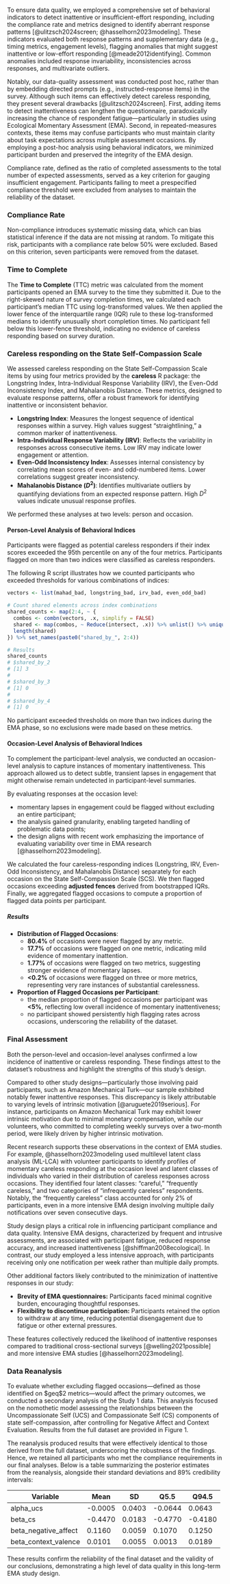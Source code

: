
To ensure data quality, we employed a comprehensive set of behavioral indicators to detect inattentive or insufficient-effort responding, including the compliance rate and metrics designed to identify aberrant response patterns [@ulitzsch2024screen; @hasselhorn2023modeling]. These indicators evaluated both response patterns and supplementary data (e.g., timing metrics, engagement levels), flagging anomalies that might suggest inattentive or low-effort responding [@meade2012identifying]. Common anomalies included response invariability, inconsistencies across responses, and multivariate outliers.

Notably, our data-quality assessment was conducted post hoc, rather than by embedding directed prompts (e.g., instructed-response items) in the survey. Although such items can effectively detect careless responding, they present several drawbacks [@ulitzsch2024screen]. First, adding items to detect inattentiveness can lengthen the questionnaire, paradoxically increasing the chance of respondent fatigue—particularly in studies using Ecological Momentary Assessment (EMA). Second, in repeated-measures contexts, these items may confuse participants who must maintain clarity about task expectations across multiple assessment occasions. By employing a post-hoc analysis using behavioral indicators, we minimized participant burden and preserved the integrity of the EMA design.

Compliance rate, defined as the ratio of completed assessments to the total number of expected assessments, served as a key criterion for gauging insufficient engagement. Participants failing to meet a prespecified compliance threshold were excluded from analyses to maintain the reliability of the dataset.

### Compliance Rate

Non-compliance introduces systematic missing data, which can bias statistical inference if the data are not missing at random. To mitigate this risk, participants with a compliance rate below 50% were excluded. Based on this criterion, seven participants were removed from the dataset.

### Time to Complete 

The **Time to Complete** (TTC) metric was calculated from the moment participants opened an EMA survey to the time they submitted it. Due to the right-skewed nature of survey completion times, we calculated each participant’s median TTC using log-transformed values. We then applied the lower fence of the interquartile range (IQR) rule to these log-transformed medians to identify unusually short completion times. No participant fell below this lower-fence threshold, indicating no evidence of careless responding based on survey duration.

### Careless responding on the State Self-Compassion Scale 

We assessed careless responding on the State Self-Compassion Scale items by using four metrics provided by the **careless** R package: the Longstring Index, Intra-Individual Response Variability (IRV), the Even-Odd Inconsistency Index, and Mahalanobis Distance. These metrics, designed to evaluate response patterns, offer a robust framework for identifying inattentive or inconsistent behavior. 

- **Longstring Index**: Measures the longest sequence of identical responses within a survey. High values suggest “straightlining,” a common marker of inattentiveness.
- **Intra-Individual Response Variability (IRV)**: Reflects the variability in responses across consecutive items. Low IRV may indicate lower engagement or attention.
- **Even-Odd Inconsistency Index**: Assesses internal consistency by correlating mean scores of even- and odd-numbered items. Lower correlations suggest greater inconsistency.
- **Mahalanobis Distance ($D^2$)**: Identifies multivariate outliers by quantifying deviations from an expected response pattern. High $D^2$ values indicate unusual response profiles.

We performed these analyses at two levels: person and occasion.

#### Person-Level Analysis of Behavioral Indices 

Participants were flagged as potential careless responders if their index scores exceeded the 95th percentile on any of the four metrics. Participants flagged on more than two indices were classified as careless responders.

The following R script illustrates how we counted participants who exceeded thresholds for various combinations of indices:

```r
vectors <- list(mahad_bad, longstring_bad, irv_bad, even_odd_bad)

# Count shared elements across index combinations
shared_counts <- map(2:4, ~ {
  combos <- combn(vectors, .x, simplify = FALSE)
  shared <- map(combos, ~ Reduce(intersect, .x)) %>% unlist() %>% unique()
  length(shared)
}) %>% set_names(paste0("shared_by_", 2:4))

# Results
shared_counts
# $shared_by_2
# [1] 3
# 
# $shared_by_3
# [1] 0
# 
# $shared_by_4
# [1] 0
```

No participant exceeded thresholds on more than two indices during the EMA phase, so no exclusions were made based on these metrics.

#### Occasion-Level Analysis of Behavioral Indices 

To complement the participant-level analysis, we conducted an occasion-level analysis to capture instances of momentary inattentiveness. This approach allowed us to detect subtle, transient lapses in engagement that might otherwise remain undetected in participant-level summaries.

By evaluating responses at the occasion level:

- momentary lapses in engagement could be flagged without excluding an entire participant;
- the analysis gained granularity, enabling targeted handling of problematic data points;
- the design aligns with recent work emphasizing the importance of evaluating variability over time in EMA research [@hasselhorn2023modeling].

We calculated the four careless-responding indices (Longstring, IRV, Even-Odd Inconsistency, and Mahalanobis Distance) separately for each occasion on the State Self-Compassion Scale (SCS). We then flagged occasions exceeding **adjusted fences** derived from bootstrapped IQRs. Finally, we aggregated flagged occasions to compute a proportion of flagged data points per participant.

##### Results

- **Distribution of Flagged Occasions**:
  - **80.4%** of occasions were never flagged by any metric.
  - **17.7%** of occasions were flagged on one metric, indicating mild evidence of momentary inattention.
  - **1.77%** of occasions were flagged on two metrics, suggesting stronger evidence of momentary lapses.
  - **<0.2%** of occasions were flagged on three or more metrics, representing very rare instances of substantial carelessness.

- **Proportion of Flagged Occasions per Participant**:
  - the median proportion of flagged occasions per participant was **<5%**, reflecting low overall incidence of momentary inattentiveness;
  - no participant showed persistently high flagging rates across occasions, underscoring the reliability of the dataset.


### Final Assessment

Both the person-level and occasion-level analyses confirmed a low incidence of inattentive or careless responding. These findings attest to the dataset’s robustness and highlight the strengths of this study’s design.

Compared to other study designs—particularly those involving paid participants, such as Amazon Mechanical Turk—our sample exhibited notably fewer inattentive responses. This discrepancy is likely attributable to varying levels of intrinsic motivation [@aruguete2019serious]. For instance, participants on Amazon Mechanical Turk may exhibit lower intrinsic motivation due to minimal monetary compensation, while our volunteers, who committed to completing weekly surveys over a two-month period, were likely driven by higher intrinsic motivation.

Recent research supports these observations in the context of EMA studies. For example, @hasselhorn2023modeling used multilevel latent class analysis (ML-LCA) with volunteer participants to identify profiles of momentary careless responding at the occasion level and latent classes of individuals who varied in their distribution of careless responses across occasions. They identified four latent classes: "careful," "frequently careless," and two categories of "infrequently careless" respondents. Notably, the "frequently careless" class accounted for only 2% of participants, even in a more intensive EMA design involving multiple daily notifications over seven consecutive days.

Study design plays a critical role in influencing participant compliance and data quality. Intensive EMA designs, characterized by frequent and intrusive assessments, are associated with participant fatigue, reduced response accuracy, and increased inattentiveness [@shiffman2008ecological]. In contrast, our study employed a less intensive approach, with participants receiving only one notification per week rather than multiple daily prompts.

Other additional factors likely contributed to the minimization of inattentive responses in our study:

- **Brevity of EMA questionnaires:** Participants faced minimal cognitive burden, encouraging thoughtful responses.
- **Flexibility to discontinue participation:** Participants retained the option to withdraw at any time, reducing potential disengagement due to fatigue or other external pressures.

These features collectively reduced the likelihood of inattentive responses compared to traditional cross-sectional surveys [@welling2021possible] and more intensive EMA studies [@hasselhorn2023modeling].

### Data Reanalysis

To evaluate whether excluding flagged occasions—defined as those identified on $geq$2 metrics—would affect the primary outcomes, we conducted a secondary analysis of the Study 1 data. This analysis focused on the nomothetic model assessing the relationships between the Uncompassionate Self (UCS) and Compassionate Self (CS) components of state self-compassion, after controlling for Negative Affect and Context Evaluation. Results from the full dataset are provided in Figure 1.

The reanalysis produced results that were effectively identical to those derived from the full dataset, underscoring the robustness of the findings. Hence, we retained all participants who met the compliance requirements in our final analyses. Below is a table summarizing the posterior estimates from the reanalysis, alongside their standard deviations and 89% credibility intervals:

| Variable              | Mean     | SD      | Q5.5   | Q94.5  |
|-----------------------|----------|---------|--------|--------|
| alpha_ucs            | -0.0005  | 0.0403  | -0.0644|  0.0643|
| beta_cs              | -0.4470  | 0.0183  | -0.4770| -0.4180|
| beta_negative_affect |  0.1160  | 0.0059  |  0.1070|  0.1250|
| beta_context_valence |  0.0101  | 0.0055  |  0.0013|  0.0189|

These results confirm the reliability of the final dataset and the validity of our conclusions, demonstrating a high level of data quality in this long-term EMA study design.

